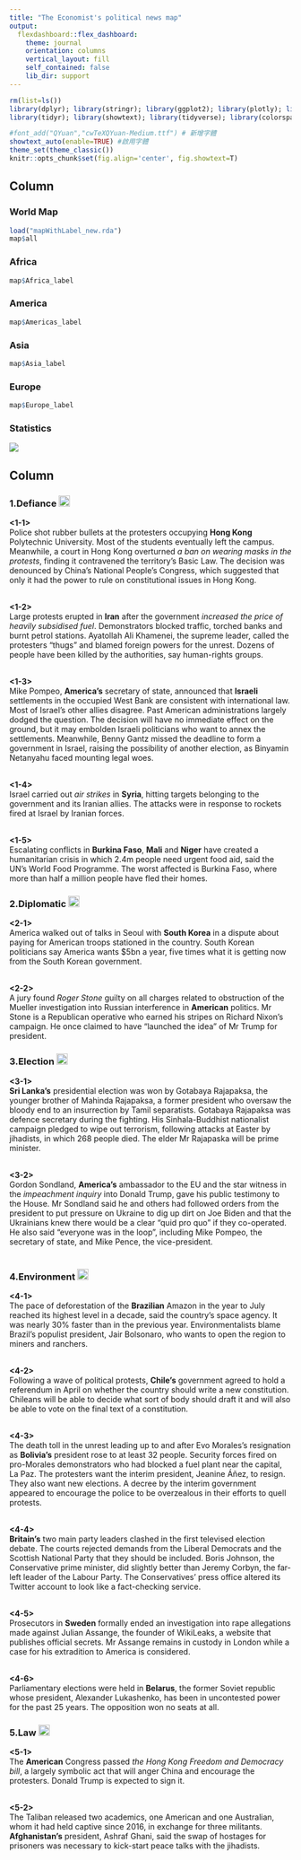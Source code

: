 ```yaml
---
title: "The Economist's political news map"
output: 
  flexdashboard::flex_dashboard:
    theme: journal
    orientation: columns
    vertical_layout: fill
    self_contained: false
    lib_dir: support
---
```


```r
rm(list=ls())
library(dplyr); library(stringr); library(ggplot2); library(plotly); library(lubridate); library(readr); library(colorspace); library(grDevices); library(shiny); library(shinyjs); library(scales)
library(tidyr); library(showtext); library(tidyverse); library(colorspace)

#font_add("QYuan","cwTeXQYuan-Medium.ttf") # 新增字體
showtext_auto(enable=TRUE) #啟用字體
theme_set(theme_classic())
knitr::opts_chunk$set(fig.align='center', fig.showtext=T)
```

Column {.tabset data-width=600}
-------------------------------------
    
### World Map
    
```r
load("mapWithLabel_new.rda")
map$all
```

### Africa 

```r
map$Africa_label
```

### America

```r
map$Americas_label
```

### Asia

```r
map$Asia_label
```

### Europe

```r
map$Europe_label
```


### Statistics

<img src="Statistic.png">


Column {.tabset data-width=400}
-------------------------------------
   
### <b>1.Defiance</b>  <img src="Defiance.png" width="20px"> 

<b><1-1></b><br/>
Police shot rubber bullets at the protesters occupying <b>Hong Kong</b> Polytechnic University. Most of the students eventually left the campus. Meanwhile, a court in Hong Kong overturned *a ban on wearing masks in the protests*, finding it contravened the territory’s Basic Law. The decision was denounced by China’s National People’s Congress, which suggested that only it had the power to rule on constitutional issues in Hong Kong. 
<br/><br/>

<b><1-2></b><br/>
Large protests erupted in **Iran** after the government *increased the price of heavily subsidised fuel*. Demonstrators blocked traffic, torched banks and burnt petrol stations. Ayatollah Ali Khamenei, the supreme leader, called the protesters “thugs” and blamed foreign powers for the unrest. Dozens of people have been killed by the authorities, say human-rights groups.
<br/><br/>

<b><1-3></b><br/>
Mike Pompeo, **America’s** secretary of state, announced that **Israeli** settlements in the occupied West Bank are consistent with international law. Most of Israel’s other allies disagree. Past American administrations largely dodged the question. The decision will have no immediate effect on the ground, but it may embolden Israeli politicians who want to annex the settlements. Meanwhile, Benny Gantz missed the deadline to form a government in Israel, raising the possibility of another election, as Binyamin Netanyahu faced mounting legal woes.
<br/><br/>

<b><1-4></b><br/>
Israel carried out *air strikes* in **Syria**, hitting targets belonging to the government and its Iranian allies. The attacks were in response to rockets fired at Israel by Iranian forces.
<br/><br/>

<b><1-5></b><br/>
Escalating conflicts in **Burkina Faso**, **Mali** and **Niger** have created a humanitarian crisis in which 2.4m people need urgent food aid, said the UN’s World Food Programme. The worst affected is Burkina Faso, where more than half a million people have fled their homes.
 
### <b>2.Diplomatic</b>  <img src="Diplomatic.png" width="20px">  

<b><2-1></b><br/>
America walked out of talks in Seoul with **South Korea** in a dispute about paying for American troops stationed in the country. South Korean politicians say America wants $5bn a year, five times what it is getting now from the South Korean government.
<br/><br/>

<b><2-2></b><br/>
A jury found *Roger Stone* guilty on all charges related to obstruction of the Mueller investigation into Russian interference in **American** politics. Mr Stone is a Republican operative who earned his stripes on Richard Nixon’s campaign. He once claimed to have “launched the idea” of Mr Trump for president.

### <b>3.Election </b>  <img src="Election.png" width="20px">

<b><3-1></b><br/>
**Sri Lanka’s** presidential election was won by Gotabaya Rajapaksa, the younger brother of Mahinda Rajapaksa, a former president who oversaw the bloody end to an insurrection by Tamil separatists. Gotabaya Rajapaksa was defence secretary during the fighting. His Sinhala-Buddhist nationalist campaign pledged to wipe out terrorism, following attacks at Easter by jihadists, in which 268 people died. The elder Mr Rajapaska will be prime minister.
<br/><br/>

<b><3-2></b><br/>
Gordon Sondland, **America’s** ambassador to the EU and the star witness in the *impeachment inquiry* into Donald Trump, gave his public testimony to the House. Mr Sondland said he and others had followed orders from the president to put pressure on Ukraine to dig up dirt on Joe Biden and that the Ukrainians knew there would be a clear “quid pro quo” if they co-operated. He also said “everyone was in the loop”, including Mike Pompeo, the secretary of state, and Mike Pence, the vice-president.
<br/><br/>


### <b>4.Environment</b>  <img src="Environment.png" width="20px">

<b><4-1></b><br/>
The pace of deforestation of the **Brazilian** Amazon in the year to July reached its highest level in a decade, said the country’s space agency. It was nearly 30% faster than in the previous year. Environmentalists blame Brazil’s populist president, Jair Bolsonaro, who wants to open the region to miners and ranchers.
<br/><br/>

<b><4-2></b><br/>
Following a wave of political protests, **Chile’s** government agreed to hold a referendum in April on whether the country should write a new constitution. Chileans will be able to decide what sort of body should draft it and will also be able to vote on the final text of a constitution.
<br/><br/>

<b><4-3></b><br/>
The death toll in the unrest leading up to and after Evo Morales’s resignation as **Bolivia’s** president rose to at least 32 people. Security forces fired on pro-Morales demonstrators who had blocked a fuel plant near the capital, La Paz. The protesters want the interim president, Jeanine Áñez, to resign. They also want new elections. A decree by the interim government appeared to encourage the police to be overzealous in their efforts to quell protests.
<br/><br/>

<b><4-4></b><br/>
**Britain’s** two main party leaders clashed in the first televised election debate. The courts rejected demands from the Liberal Democrats and the Scottish National Party that they should be included. Boris Johnson, the Conservative prime minister, did slightly better than Jeremy Corbyn, the far-left leader of the Labour Party. The Conservatives’ press office altered its Twitter account to look like a fact-checking service.
<br/><br/>

<b><4-5></b><br/>
Prosecutors in **Sweden** formally ended an investigation into rape allegations made against Julian Assange, the founder of WikiLeaks, a website that publishes official secrets. Mr Assange remains in custody in London while a case for his extradition to America is considered.
<br/><br/>

<b><4-6></b><br/>
Parliamentary elections were held in **Belarus**, the former Soviet republic whose president, Alexander Lukashenko, has been in uncontested power for the past 25 years. The opposition won no seats at all.

### <b>5.Law</b>  <img src="Law.png" width="20px">  

<b><5-1></b><br/>
The **American** Congress passed *the Hong Kong Freedom and Democracy bill*, a largely symbolic act that will anger China and encourage the protesters. Donald Trump is expected to sign it.
<br/><br/>

<b><5-2></b><br/>
The Taliban released two academics, one American and one Australian, whom it had held captive since 2016, in exchange for three militants. **Afghanistan’s** president, Ashraf Ghani, said the swap of hostages for prisoners was necessary to kick-start peace talks with the jihadists.
<br/><br/>